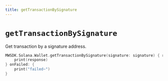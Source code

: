 ```yaml
---
title: getTransactionBySignature
---
```


# `getTransactionBySignature`
Get transaction by a signature address.
```swift
MWSDK.Solana.Wallet.getTransactionBySignature(signature: signature) { response in
    print(response)
} onFailed: {
    print("failed~")
}
```